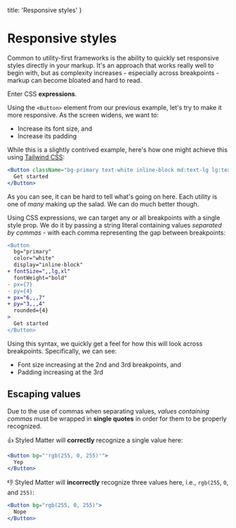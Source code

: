   title: 'Responsive styles'
}

# Responsive styles

Common to utility-first frameworks is the ability to quickly set responsive styles directly in your markup. It's an approach that works really well to begin with, but as complexity increases - especially across breakpoints - markup can become bloated and hard to read.

Enter CSS **expressions**.

Using the `<Button>` element from our previous example, let's try to make it more responsive. As the screen widens, we want to:

- Increase its font size, and
- Increase its padding

While this is a slightly contrived example, here's how one might achieve this using [Tailwind CSS](https://tailwindcss.com):

```jsx
<Button className="bg-primary text-white inline-block md:text-lg lg:text-xl font-bold px-6 py-3 lg:px-7 lg:py-4 rounded-4">
  Get started
</Button>
```

As you can see, it can be hard to tell what's going on here. Each utility is one of _many_ making up the salad. We can do much better though.

Using CSS expressions, we can target any or all breakpoints with a single style prop. We do it by passing a string literal containing values _separated by commas_ - with each comma representing the gap between breakpoints:

```diff
<Button
  bg="primary"
  color="white"
  display="inline-block"
+ fontSize=",,lg,xl"
  fontWeight="bold"
- px={7}
- py={4}
+ px="6,,,7"
+ py="3,,,4"
  rounded={4}
>
  Get started
</Button>
```

Using this syntax, we quickly get a feel for how this will look across breakpoints. Specifically, we can see:

- Font size increasing at the 2nd and 3rd breakpoints, and
- Padding increasing at the 3rd

## Escaping values

Due to the use of commas when separating values, _values containing commas_ must be wrapped in **single quotes** in order for them to be properly recognized.

👍 Styled Matter will **correctly** recognize a single value here:

```jsx
<Button bg="'rgb(255, 0, 255)'">
  Yep
</Button>
```

👎 Styled Matter will **incorrectly** recognize three values here, i.e., `rgb(255`, `0`, and `255)`:

```jsx
<Button bg="rgb(255, 0, 255)">
  Nope
</Button>
```
